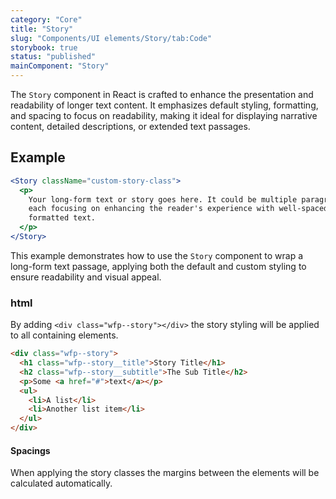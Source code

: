 ```yaml
---
category: "Core"
title: "Story"
slug: "Components/UI elements/Story/tab:Code"
storybook: true
status: "published"
mainComponent: "Story"
---
```


The `Story` component in React is crafted to enhance the presentation and readability of longer text content. It emphasizes default styling, formatting, and spacing to focus on readability, making it ideal for displaying narrative content, detailed descriptions, or extended text passages.

## Example

```jsx
<Story className="custom-story-class">
  <p>
    Your long-form text or story goes here. It could be multiple paragraphs,
    each focusing on enhancing the reader's experience with well-spaced and
    formatted text.
  </p>
</Story>
```

This example demonstrates how to use the `Story` component to wrap a long-form text passage, applying both the default and custom styling to ensure readability and visual appeal.

### html

By adding `<div class="wfp--story"></div>` the story styling will be applied to all containing elements.

```html
<div class="wfp--story">
  <h1 class="wfp--story__title">Story Title</h1>
  <h2 class="wfp--story__subtitle">The Sub Title</h2>
  <p>Some <a href="#">text</a></p>
  <ul>
    <li>A list</li>
    <li>Another list item</li>
  </ul>
</div>
```

#### Spacings

When applying the story classes the margins between the elements will be calculated automatically.
